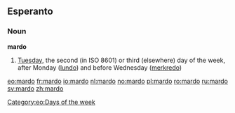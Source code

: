 ==Esperanto==
===Noun===
'''mardo'''
# [[Tuesday]], the second (in ISO 8601) or third (elsewhere) day of the week, after Monday ([[lundo]]) and before Wednesday ([[merkredo]])

[[Category:eo:Days of the week]]

[[eo:mardo]]
[[fr:mardo]]
[[io:mardo]]
[[nl:mardo]]
[[no:mardo]]
[[pl:mardo]]
[[ro:mardo]]
[[ru:mardo]]
[[sv:mardo]]
[[zh:mardo]]